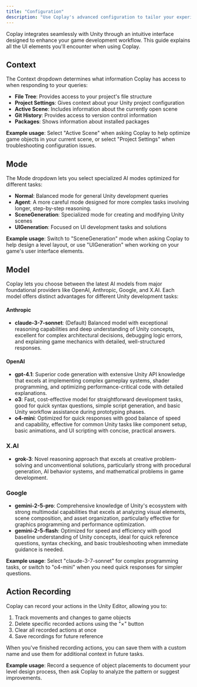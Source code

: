 ```yaml
---
title: "Configuration"
description: "Use Coplay's advanced configuration to tailor your experience"
---
```


Coplay integrates seamlessly with Unity through an intuitive interface designed to enhance your game development workflow. This guide explains all the UI elements you'll encounter when using Coplay.

## Context

The Context dropdown determines what information Coplay has access to when responding to your queries:

- **File Tree**: Provides access to your project's file structure
- **Project Settings**: Gives context about your Unity project configuration
- **Active Scene**: Includes information about the currently open scene
- **Git History**: Provides access to version control information
- **Packages**: Shows information about installed packages

**Example usage**: Select "Active Scene" when asking Coplay to help optimize game objects in your current scene, or select "Project Settings" when troubleshooting configuration issues.

## Mode

The Mode dropdown lets you select specialized AI modes optimized for different tasks:

- **Normal**: Balanced mode for general Unity development queries
- **Agent**: A more careful mode designed for more complex tasks involving longer, step-by-step reasoning.
- **SceneGeneration**: Specialized mode for creating and modifying Unity scenes
- **UIGeneration**: Focused on UI development tasks and solutions

**Example usage**: Switch to "SceneGeneration" mode when asking Coplay to help design a level layout, or use "UIGeneration" when working on your game's user interface elements.

## Model

Coplay lets you choose between the latest AI models from major foundational providers like OpenAI, Anthropic, Google, and X.AI. Each model offers distinct advantages for different Unity development tasks:

#### Anthropic

- **claude-3-7-sonnet**: (Default) Balanced model with exceptional reasoning capabilities and deep understanding of Unity concepts, excellent for complex architectural decisions, debugging logic errors, and explaining game mechanics with detailed, well-structured responses.

#### OpenAI

- **gpt-4.1**: Superior code generation with extensive Unity API knowledge that excels at implementing complex gameplay systems, shader programming, and optimizing performance-critical code with detailed explanations.
- **o3**: Fast, cost-effective model for straightforward development tasks, good for quick syntax questions, simple script generation, and basic Unity workflow assistance during prototyping phases.
- **o4-mini**: Optimized for quick responses with good balance of speed and capability, effective for common Unity tasks like component setup, basic animations, and UI scripting with concise, practical answers.

### X.AI

- **grok-3**: Novel reasoning approach that excels at creative problem-solving and unconventional solutions, particularly strong with procedural generation, AI behavior systems, and mathematical problems in game development.

### Google

- **gemini-2-5-pro**: Comprehensive knowledge of Unity's ecosystem with strong multimodal capabilities that excels at analyzing visual elements, scene composition, and asset organization, particularly effective for graphics programming and performance optimization.
- **gemini-2-5-flash**: Optimized for speed and efficiency with good baseline understanding of Unity concepts, ideal for quick reference questions, syntax checking, and basic troubleshooting when immediate guidance is needed.

**Example usage**: Select "claude-3-7-sonnet" for complex programming tasks, or switch to "o4-mini" when you need quick responses for simpler questions.

## Action Recording

Coplay can record your actions in the Unity Editor, allowing you to:

1. Track movements and changes to game objects
2. Delete specific recorded actions using the "×" button
3. Clear all recorded actions at once
4. Save recordings for future reference

When you've finished recording actions, you can save them with a custom name and use them for additional context in future tasks.

**Example usage**: Record a sequence of object placements to document your level design process, then ask Coplay to analyze the pattern or suggest improvements.
